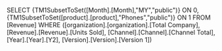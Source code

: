 SELECT {TM1SubsetToSet([Month].[Month],"MY","public")} ON 0, {TM1SubsetToSet([product].[product],"Phones","public")} ON 1 FROM [Revenue] WHERE ([organization].[organization].[Total Company], [Revenue].[Revenue].[Units Sold], [Channel].[Channel].[Channel Total], [Year].[Year].[Y2], [Version].[Version].[Version 1])